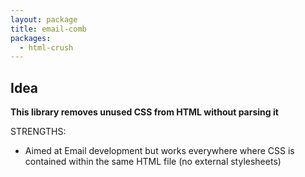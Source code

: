 ```yaml
---
layout: package
title: email-comb
packages:
  - html-crush
---
```


## Idea

**This library removes unused CSS from HTML without parsing it**

STRENGTHS:

- Aimed at Email development but works everywhere where CSS is contained within the same HTML file (no external stylesheets)
